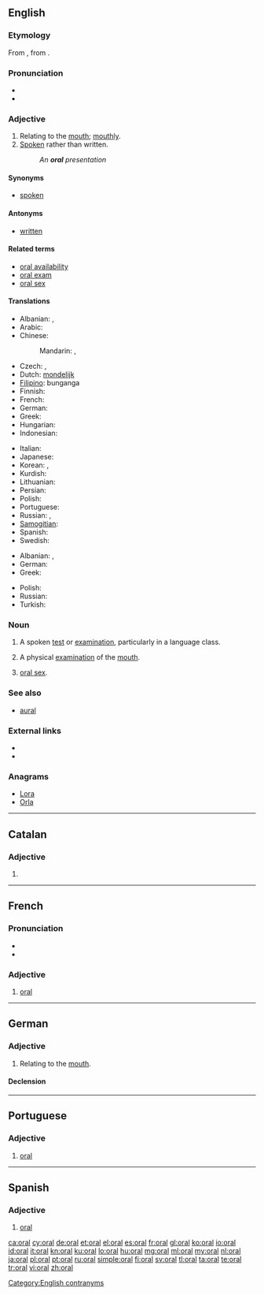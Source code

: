 {{also|Oral}}
==English==

===Etymology===
From {{etyl|NL.}} {{term|oralis||of the mouth}}, from {{etyl|la}} {{term|os||the mouth}}.

===Pronunciation===
* {{IPA|/ˈɔːɹəl/}}
* {{rhymes|ɔːɹəl}}

===Adjective===
{{en-adj|-}}

# Relating to the [[mouth]]; [[mouthly]].
# [[spoken|Spoken]] rather than written.
#: ''An '''oral''' presentation''

====Synonyms====
* [[spoken]]

====Antonyms====
* [[written]]

====Related terms====
* [[oral availability]]
* [[oral exam]]
* [[oral sex]]

====Translations====
{{trans-top|relating to the mouth}}
* Albanian: {{t-|sq|gojor}}, {{t-|sq|oral}}
* Arabic: {{t-|ar|شفهي|tr=sháfahi}}
* Chinese:
*: Mandarin: {{t|cmn|口頭|alt=口頭的|sc=Hani}},  {{t|cmn|口头|alt=口头的|tr=kǒutóu-de|sc=Hani}}
* Czech: {{t+|cs|ústní}}, {{t-|cs|orální}}
* Dutch: [[mondelijk]]
* [[Filipino]]: bunganga
* Finnish: {{t+|fi|suullinen}}
* French: {{t+|fr|oral}}
* German: {{t+|de|oral}}
* Greek: {{t+|el|στοματικός|tr=stomatikós}}
* Hungarian: {{t+|hu|orális}}
* Indonesian: {{t+|id|lisan}}
{{trans-mid}}
* Italian: {{t+|it|orale}}
* Japanese: {{t+|ja|口頭|alt=口頭の|tr=こうｔこうの, kōtō-no}}
* Korean: {{t+|ko|구두|alt=구두의|tr=kudu-ui|sc=Hang}}, {{t+|ko|구두|alt=입의}}
* Kurdish: {{t+|ku|devkî}}
* Lithuanian: {{t-|lt|oralinis}}
* Persian: {{t+|fa|دهانی|tr=dahâni|sc=fa-Arab}}
* Polish: {{t+|pl|ustny|m}}
* Portuguese: {{t+|pt|oral}}
* Russian: {{t+|ru|ротовой|tr=rotovój}}, {{t+|ru|оральный|tr=orál'nyj}}
* [[Samogitian]]: {{tø|sgs|oralėnės}}
* Spanish: {{t+|es|oral}}
* Swedish: {{t+|sv|muntlig}}
{{trans-bottom}}

{{trans-top|spoken}}
* Albanian: {{t-|sq|gojor}}, {{t-|sq|falur}}
* German: {{t+|de|mündlich}}
* Greek: {{t+|el|προφορικός|tr=proforikós}}
{{trans-mid}}
* Polish: {{t+|pl|ustny}}
* Russian: {{t+|ru|устный|tr=ústnyj}}
* Turkish: {{t+|tr|sözlü}}
{{trans-bottom}}

===Noun===
{{en-noun}}

# {{countable}} A spoken [[test]] or [[examination]], particularly in a language class.
# {{countable}} A physical [[examination]] of the [[mouth]].
# {{uncountable}} [[oral sex]].

===See also===
* [[aural]]

===External links===
* {{R:Webster 1913}}
* {{R:Century 1911}}

===Anagrams===
* [[Lora#English|Lora]]
* [[Orla#English|Orla]]

[[Category:English contranyms]]

----

==Catalan==

===Adjective===
{{ca-adj|type=mf}}

# {{l|en|oral}}

----

==French==

===Pronunciation===
* {{IPA|/ɔʁal/|lang=fr}}
* {{homophones|orale|orales|lang=fr}}

===Adjective===
{{fr-adj-al|or}}

# [[#English|oral]]

----

==German==

===Adjective===
{{de-adj|-}}

# Relating to the [[mouth]].

====Declension====
{{de-decl-adj-notcomp|oral}}
----

==Portuguese==

===Adjective===
{{pt-adj|or|al}}

# [[#English|oral]]

----

==Spanish==

===Adjective===
{{es-adj|pl=orales}}

# [[#English|oral]]

[[ca:oral]]
[[cy:oral]]
[[de:oral]]
[[et:oral]]
[[el:oral]]
[[es:oral]]
[[fr:oral]]
[[gl:oral]]
[[ko:oral]]
[[io:oral]]
[[id:oral]]
[[it:oral]]
[[kn:oral]]
[[ku:oral]]
[[lo:oral]]
[[hu:oral]]
[[mg:oral]]
[[ml:oral]]
[[my:oral]]
[[nl:oral]]
[[ja:oral]]
[[pl:oral]]
[[pt:oral]]
[[ru:oral]]
[[simple:oral]]
[[fi:oral]]
[[sv:oral]]
[[tl:oral]]
[[ta:oral]]
[[te:oral]]
[[tr:oral]]
[[vi:oral]]
[[zh:oral]]